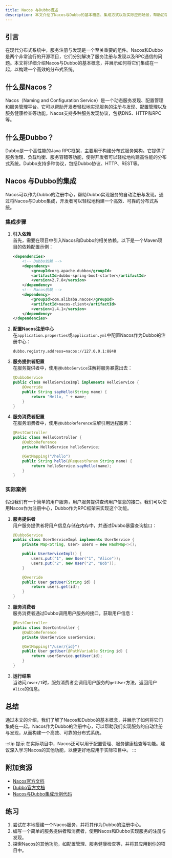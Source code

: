 ```yaml
---
title: Nacos 与Dubbo概述
description: 本文介绍了Nacos与Dubbo的基本概念、集成方式以及实际应用场景，帮助初学者理解如何将Nacos作为Dubbo的注册中心。
---
```


## 引言

在现代分布式系统中，服务注册与发现是一个至关重要的组件。Nacos和Dubbo是两个非常流行的开源项目，它们分别解决了服务注册与发现以及RPC通信的问题。本文将详细介绍Nacos与Dubbo的基本概念，并展示如何将它们集成在一起，以构建一个高效的分布式系统。

## 什么是Nacos？

Nacos（Naming and Configuration Service）是一个动态服务发现、配置管理和服务管理平台。它可以帮助开发者轻松地实现服务的注册与发现、配置管理以及服务健康检查等功能。Nacos支持多种服务发现协议，包括DNS、HTTP和RPC等。

## 什么是Dubbo？

Dubbo是一个高性能的Java RPC框架，主要用于构建分布式服务架构。它提供了服务治理、负载均衡、服务容错等功能，使得开发者可以轻松地构建高性能的分布式系统。Dubbo支持多种协议，包括Dubbo协议、HTTP、REST等。

## Nacos 与Dubbo的集成

Nacos可以作为Dubbo的注册中心，帮助Dubbo实现服务的自动注册与发现。通过将Nacos与Dubbo集成，开发者可以轻松地构建一个高效、可靠的分布式系统。

### 集成步骤

1. **引入依赖**  
   首先，需要在项目中引入Nacos和Dubbo的相关依赖。以下是一个Maven项目的依赖配置示例：

   ```xml
   <dependencies>
       <!-- Dubbo依赖 -->
       <dependency>
           <groupId>org.apache.dubbo</groupId>
           <artifactId>dubbo-spring-boot-starter</artifactId>
           <version>2.7.8</version>
       </dependency>
       <!-- Nacos依赖 -->
       <dependency>
           <groupId>com.alibaba.nacos</groupId>
           <artifactId>nacos-client</artifactId>
           <version>1.4.1</version>
       </dependency>
   </dependencies>
   ```

2. **配置Nacos注册中心**  
   在`application.properties`或`application.yml`中配置Nacos作为Dubbo的注册中心：

   ```properties
   dubbo.registry.address=nacos://127.0.0.1:8848
   ```

3. **服务提供者配置**  
   在服务提供者中，使用`@DubboService`注解将服务暴露出去：

   ```java
   @DubboService
   public class HelloServiceImpl implements HelloService {
       @Override
       public String sayHello(String name) {
           return "Hello, " + name;
       }
   }
   ```

4. **服务消费者配置**  
   在服务消费者中，使用`@DubboReference`注解引用远程服务：

   ```java
   @RestController
   public class HelloController {
       @DubboReference
       private HelloService helloService;

       @GetMapping("/hello")
       public String hello(@RequestParam String name) {
           return helloService.sayHello(name);
       }
   }
   ```

### 实际案例

假设我们有一个简单的用户服务，用户服务提供查询用户信息的接口。我们可以使用Nacos作为注册中心，Dubbo作为RPC框架来实现这个功能。

1. **服务提供者**  
   用户服务提供者将用户信息存储在内存中，并通过Dubbo暴露查询接口：

   ```java
   @DubboService
   public class UserServiceImpl implements UserService {
       private Map<String, User> users = new HashMap<>();

       public UserServiceImpl() {
           users.put("1", new User("1", "Alice"));
           users.put("2", new User("2", "Bob"));
       }

       @Override
       public User getUser(String id) {
           return users.get(id);
       }
   }
   ```

2. **服务消费者**  
   服务消费者通过Dubbo调用用户服务的接口，获取用户信息：

   ```java
   @RestController
   public class UserController {
       @DubboReference
       private UserService userService;

       @GetMapping("/user/{id}")
       public User getUser(@PathVariable String id) {
           return userService.getUser(id);
       }
   }
   ```

3. **运行结果**  
   当访问`/user/1`时，服务消费者会调用用户服务的`getUser`方法，返回用户`Alice`的信息。

## 总结

通过本文的介绍，我们了解了Nacos和Dubbo的基本概念，并展示了如何将它们集成在一起。Nacos作为Dubbo的注册中心，可以帮助我们实现服务的自动注册与发现，从而构建一个高效、可靠的分布式系统。

:::tip 提示
在实际项目中，Nacos还可以用于配置管理、服务健康检查等功能。建议深入学习Nacos的其他功能，以便更好地应用于实际项目中。
:::

## 附加资源

- [Nacos官方文档](https://nacos.io/zh-cn/docs/what-is-nacos.html)
- [Dubbo官方文档](https://dubbo.apache.org/zh/docs/)
- [Nacos与Dubbo集成示例代码](https://github.com/alibaba/nacos/tree/master/example/dubbo)

## 练习

1. 尝试在本地搭建一个Nacos服务，并将其作为Dubbo的注册中心。
2. 编写一个简单的服务提供者和消费者，使用Nacos和Dubbo实现服务的注册与发现。
3. 探索Nacos的其他功能，如配置管理、服务健康检查等，并将其应用到你的项目中。
